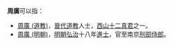 '''周廣'''可以指：

* [[周廣_(道教)|周廣 (道教)]]，[[晉代|晉代]][[道教|道教]]人士，[[西山十二真君|西山十二真君]]之一。
* [[周廣_(明朝)|周廣 (明朝)]]，[[明朝|明朝]][[弘治|弘治]]十八年[[進士|進士]]，官至南京[[刑部侍郎|刑部侍郎]]。

{{disambig|CAT=二字周姓人名消歧义|guang}}
